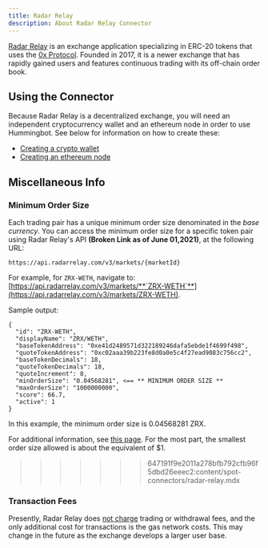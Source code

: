 ```yaml
---
title: Radar Relay
description: About Radar Relay Connector
---
```


[Radar Relay](https://radarrelay.com/) is an exchange application specializing in ERC-20 tokens that uses the [0x Protocol](https://0x.org/). Founded in 2017, it is a newer exchange that has rapidly gained users and features continuous trading with its off-chain order book.

## Using the Connector

Because Radar Relay is a decentralized exchange, you will need an independent cryptocurrency wallet and an ethereum node in order to use Hummingbot. See below for information on how to create these:

- [Creating a crypto wallet](/operation/connect-exchange/#wallets)
- [Creating an ethereum node](/operation/connect-exchange/#setup-ethereum-nodes)

## Miscellaneous Info

### Minimum Order Size

Each trading pair has a unique minimum order size denominated in the _base currency_. You can access the minimum order size for a specific token pair using Radar Relay's API **(Broken Link as of June 01,2021)**, at the following URL:

```
https://api.radarrelay.com/v3/markets/{marketId}
```

For example, for `ZRX-WETH`, navigate to: [https://api.radarrelay.com/v3/markets/**`ZRX-WETH`**](https://api.radarrelay.com/v3/markets/ZRX-WETH).

Sample output:

```
{
  "id": "ZRX-WETH",
  "displayName": "ZRX/WETH",
  "baseTokenAddress": "0xe41d2489571d322189246dafa5ebde1f4699f498",
  "quoteTokenAddress": "0xc02aaa39b223fe8d0a0e5c4f27ead9083c756cc2",
  "baseTokenDecimals": 18,
  "quoteTokenDecimals": 18,
  "quoteIncrement": 8,
  "minOrderSize": "0.04568281", <== ** MINIMUM ORDER SIZE **
  "maxOrderSize": "1000000000",
  "score": 66.7,
  "active": 1
}
```

In this example, the minimum order size is 0.04568281 ZRX.

For additional information, see [this page](https://support.radarrelay.com/en/support/solutions/articles/42000022036-do-you-have-a-minimum-or-maximum-order-size-). For the most part, the smallest order size allowed is about the equivalent of \$1.

> > > > > > > 647191f9e2011a278bfb792cfb96f5dbd26eeec2:content/spot-connectors/radar-relay.mdx

### Transaction Fees

Presently, Radar Relay does [not charge](https://support.radarrelay.com/en/support/solutions/articles/42000022033-what-are-your-fees-) trading or withdrawal fees, and the only additional cost for transactions is the gas network costs. This may change in the future as the exchange develops a larger user base.
